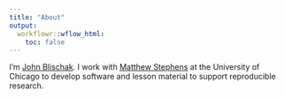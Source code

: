 ```yaml
---
title: "About"
output:
  workflowr::wflow_html:
    toc: false
---
```


I'm [John Blischak][jdb]. I work with [Matthew Stephens][ms] at the University
of Chicago to develop software and lesson material to support reproducible
research.

[jdb]: https://github.com/jdblischak
[ms]: http://stephenslab.uchicago.edu/
